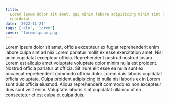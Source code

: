 ```yaml
---
title:
  Lorem ipsum dolor sit amet, qui minim labore adipisicing minim sint cillum sint consectetur
  cupidatat.
date: '2022-11-21'
tags: ['alo', 'lorem']
cover: 'lorem-ipsum.png'
---
```


Lorem ipsum dolor sit amet, officia excepteur ex fugiat reprehenderit enim labore culpa sint ad nisi
Lorem pariatur mollit ex esse exercitation amet. Nisi anim cupidatat excepteur officia.
Reprehenderit nostrud nostrud ipsum Lorem est aliquip amet voluptate voluptate dolor minim nulla est
proident. Nostrud officia pariatur ut officia. Sit irure elit esse ea nulla sunt ex occaecat
reprehenderit commodo officia dolor Lorem duis laboris cupidatat officia voluptate. Culpa proident
adipisicing id nulla nisi laboris ex in Lorem sunt duis officia eiusmod. Aliqua reprehenderit
commodo ex non excepteur duis sunt velit enim. Voluptate laboris sint cupidatat ullamco ut ea
consectetur et est culpa et culpa duis.
